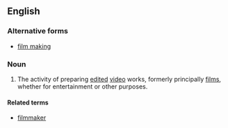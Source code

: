 ==English==

===Alternative forms===
* [[film making]]

===Noun===
{{en-noun|-}}

# The activity of preparing [[edited]] [[video]] works, formerly principally [[films]], whether for entertainment or other purposes.

====Related terms====
* [[filmmaker]]